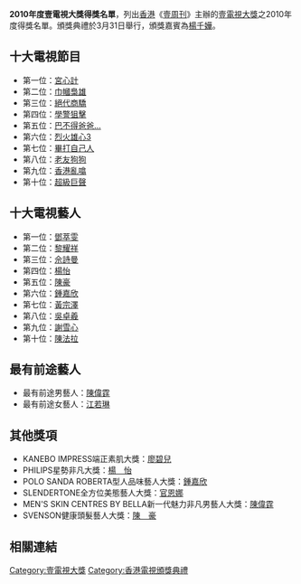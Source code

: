 '''2010年度壹電視大獎得獎名單'''，列出[[香港|香港]]《[[壹周刊|壹周刊]]》主辦的[[壹電視大獎|壹電視大獎]]之2010年度得獎名單。頒獎典禮於3月31日舉行，頒獎嘉賓為[[楊千嬅|楊千嬅]]。

== 十大電視節目 ==
* 第一位：[[宮心計|宮心計]]
* 第二位：[[巾幗梟雄|巾幗梟雄]]
* 第三位：[[絕代商驕|絕代商驕]]
* 第四位：[[學警狙擊|學警狙擊]]
* 第五位：[[巴不得爸爸...|巴不得爸爸...]]
* 第六位：[[烈火雄心3|烈火雄心3]]
* 第七位：[[畢打自己人|畢打自己人]]
* 第八位：[[老友狗狗|老友狗狗]]
* 第九位：[[香港亂噏|香港亂噏]]
* 第十位：[[超級巨聲|超級巨聲]]

== 十大電視藝人 ==
* 第一位：[[鄧萃雯|鄧萃雯]]
* 第二位：[[黎耀祥|黎耀祥]]
* 第三位：[[佘詩曼|佘詩曼]]
* 第四位：[[楊怡|楊怡]]
* 第五位：[[陳豪|陳豪]]
* 第六位：[[鍾嘉欣|鍾嘉欣]]
* 第七位：[[黃宗澤|黃宗澤]]
* 第八位：[[吳卓羲|吳卓羲]]
* 第九位：[[謝雪心|謝雪心]]
* 第十位：[[陳法拉|陳法拉]]

== 最有前途藝人 ==
* 最有前途男藝人：[[陳偉霆|陳偉霆]]
* 最有前途女藝人：[[江若琳|江若琳]]

== 其他獎項 ==
* KANEBO IMPRESS端正素肌大獎：[[廖碧兒|廖碧兒]]
* PHILIPS星勢非凡大獎：[[楊怡|楊　怡]]
* POLO SANDA ROBERTA型人品味藝人大獎：[[鍾嘉欣|鍾嘉欣]]
* SLENDERTONE全方位美態藝人大獎：[[官恩娜|官恩娜]]
* MEN'S SKIN CENTRES BY BELLA新一代魅力非凡男藝人大獎：[[陳偉霆|陳偉霆]]
* SVENSON健康頭髮藝人大獎：[[陳豪|陳　豪]]

== 相關連結 ==
{{壹電視大獎}}
{{香港電視頒獎典禮}}

[[Category:壹電視大獎|Category:壹電視大獎]]
[[Category:香港電視頒獎典禮|Category:香港電視頒獎典禮]]